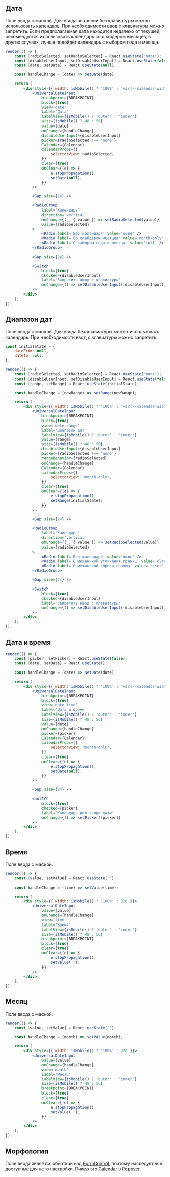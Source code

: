 ## Дата

Поле ввода с маской. Для ввода значений без клавиатуры можно использовать календарь.
При необходимости ввод с клавиатуры можно запретить.
Если предполагаемая дата находится недалеко от текущей, рекомендуется использовать календарь со слайдером месяцев,
в других случаях, лучше подойдёт календарь с выбором года и месяца.

```jsx live mobileHeight={720}
render(() => {
    const [radioSelected, setRadioSelected] = React.useState('none');
    const [disableUserInput, setDisableUserInput] = React.useState(false);
    const [date, setDate] = React.useState(null);

    const handleChange = (date) => setDate(date);

    return (
        <div style={{ width: isMobile() ? '100%' : 'var(--calendar-width)' }}>
            <UniversalDateInput
                breakpoint={BREAKPOINT}
                block={true}
                view='date'
                label='Дата'
                labelView={isMobile() ? 'outer' : 'inner'}
                size={isMobile() ? 48 : 56}
                value={date}
                onChange={handleChange}
                disableUserInput={disableUserInput}
                picker={radioSelected !== 'none'}
                Calendar={Calendar}
                calendarProps={{
                    selectorView: radioSelected,
                }}
                clear={true}
                onClear={(e) => {
                    e.stopPropagation();
                    setDate(null);
                }}
            />

            <Gap size={24} />

            <RadioGroup
                label='Календарь'
                direction='vertical'
                onChange={(_, { value }) => setRadioSelected(value)}
                value={radioSelected}
            >
                <Radio label='Без календаря' value='none' />
                <Radio label='Со слайдером месяцев' value='month-only' />
                <Radio label='С выбором года и месяца' value='full' />
            </RadioGroup>

            <Gap size={24} />

            <Switch
                block={true}
                checked={disableUserInput}
                label='Запретить ввод с клавиатуры'
                onChange={() => setDisableUserInput(!disableUserInput)}
            />
        </div>
    );
});
```

## Диапазон дат

Поле ввода с маской. Для ввода без клавиатуры можно использовать календарь. При необходимости ввод с клавиатуры можно запретить.

```jsx live mobileHeight={720}
const initialState = {
    dateFrom: null,
    dateTo: null,
};

render(() => {
    const [radioSelected, setRadioSelected] = React.useState('none');
    const [disableUserInput, setDisableUserInput] = React.useState(false);
    const [range, setRange] = React.useState(initialState);

    const handleChange = (newRange) => setRange(newRange);

    return (
        <div style={{ width: isMobile() ? '100%' : 'var(--calendar-width)' }}>
            <UniversalDateInput
                breakpoint={BREAKPOINT}
                block={true}
                view='date-range'
                label='Диапазон дат'
                labelView={isMobile() ? 'outer' : 'inner'}
                value={range}
                size={isMobile() ? 48 : 56}
                disableUserInput={disableUserInput}
                picker={radioSelected !== 'none'}
                rangeBehavior={radioSelected}
                onChange={handleChange}
                Calendar={Calendar}
                calendarProps={{
                    selectorView: 'month-only',
                }}
                clear={true}
                onClear={(e) => {
                    e.stopPropagation();
                    setRange(initialState);
                }}
            />

            <Gap size={24} />

            <RadioGroup
                label='Календарь'
                direction='vertical'
                onChange={(_, { value }) => setRadioSelected(value)}
                value={radioSelected}
            >
                <Radio label='Без календаря' value='none' />
                <Radio label='С механикой уточнения границ' value='clarification' />
                <Radio label='С механикой сброса границ' value='reset' />
            </RadioGroup>

            <Gap size={24} />

            <Switch
                block={true}
                checked={disableUserInput}
                label='Запретить ввод с клавиатуры'
                onChange={() => setDisableUserInput(!disableUserInput)}
            />
        </div>
    );
});
```

## Дата и время

```jsx live mobileHeight={720}
render(() => {
    const [picker, setPicker] = React.useState(false);
    const [date, setDate] = React.useState();

    const handleChange = (date) => setDate(date);

    return (
        <div style={{ width: isMobile() ? '100%' : 'var(--calendar-width)' }}>
            <UniversalDateInput
                breakpoint={BREAKPOINT}
                block={true}
                view='date-time'
                label='Дата и время'
                labelView={isMobile() ? 'outer' : 'inner'}
                size={isMobile() ? 48 : 56}
                value={date}
                onChange={handleChange}
                picker={picker}
                Calendar={Calendar}
                calendarProps={{
                    selectorView: 'month-only',
                }}
                clear={true}
                onClear={(e) => {
                    e.stopPropagation();
                    setDate(null);
                }}
            />

            <Gap size={24} />

            <Switch
                block={true}
                checked={picker}
                label='Календарь для ввода даты'
                onChange={() => setPicker(!picker)}
            />
        </div>
    );
});
```

## Время

Поле ввода с маской.

```jsx live
render(() => {
    const [value, setValue] = React.useState('');

    const handleChange = (time) => setValue(time);

    return (
        <div style={{ width: isMobile() ? '100%' : 320 }}>
            <UniversalDateInput
                value={value}
                onChange={handleChange}
                view='time'
                label='Время'
                labelView={isMobile() ? 'outer' : 'inner'}
                size={isMobile() ? 48 : 56}
                breakpoint={BREAKPOINT}
                block={true}
                clear={true}
                onClear={(e) => {
                    e.stopPropagation();
                    setValue('');
                }}
            />
        </div>
    );
});
```

## Месяц

Поле ввода с маской.

```jsx live
render(() => {
    const [value, setValue] = React.useState('');

    const handleChange = (month) => setValue(month);

    return (
        <div style={{ width: isMobile() ? '100%' : 320 }}>
            <UniversalDateInput
                value={value}
                onChange={handleChange}
                view='month'
                label='Месяц'
                labelView={isMobile() ? 'outer' : 'inner'}
                size={isMobile() ? 48 : 56}
                breakpoint={BREAKPOINT}
                block={true}
                clear={true}
                onClear={(e) => {
                    e.stopPropagation();
                    setValue('');
                }}
            />
        </div>
    );
});
```

## Морфология

Поле ввода является оберткой над [FormControl](?path=/docs/formcontrol--docs),
поэтому наследует все доступные для него настройки. Пикер это
[Calendar](?path=/docs/calendar--docs)
в [Popover](?path=/docs/popover--docs).
